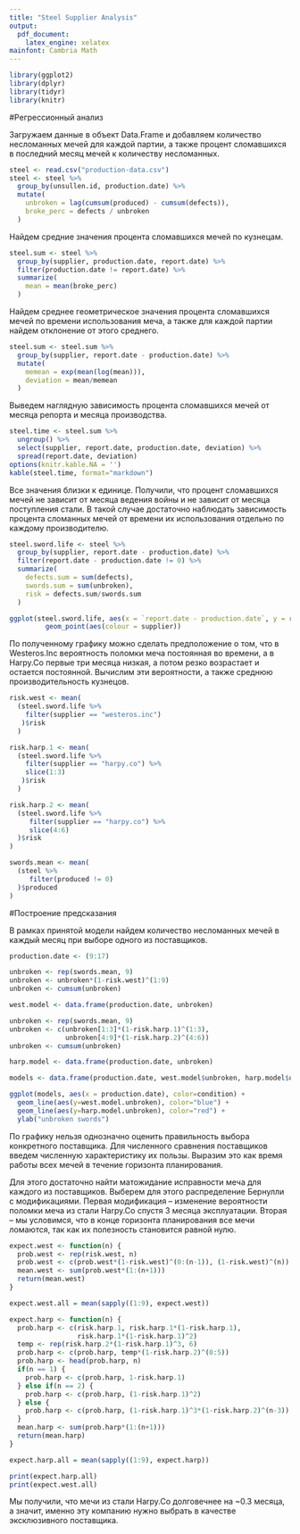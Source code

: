 ---
title: "Steel Supplier Analysis"
output:
  pdf_document:
    latex_engine: xelatex
mainfont: Cambria Math
---

```{r setup, include=FALSE}
library(ggplot2)
library(dplyr)
library(tidyr)
library(knitr)
```

#Регрессионный анализ

Загружаем данные в объект Data.Frame и добавляем количество несломанных мечей для каждой партии, а также процент сломавшихся в последний месяц мечей к количеству несломанных. 

```{r read}
steel <- read.csv("production-data.csv")
steel <- steel %>% 
  group_by(unsullen.id, production.date) %>%
  mutate(
    unbroken = lag(cumsum(produced) - cumsum(defects)),
    broke_perc = defects / unbroken
  )
```

Найдем средние значения процента сломавшихся мечей по кузнецам.

```{r unsullen}
steel.sum <- steel %>% 
  group_by(supplier, production.date, report.date) %>%
  filter(production.date != report.date) %>%
  summarize(
    mean = mean(broke_perc)
  )
```

Найдем среднее геометрическое значения процента сломавшихся мечей по времени использования меча, а также для каждой партии найдем отклонение от этого среднего.

```{r meanpercent}
steel.sum <- steel.sum %>% 
  group_by(supplier, report.date - production.date) %>%
  mutate(
    memean = exp(mean(log(mean))),
    deviation = mean/memean
  )
```

Выведем наглядную зависимость процента сломавшихся мечей от месяца репорта и месяца производства.

```{r visualmatrix}
steel.time <- steel.sum %>%
  ungroup() %>%
  select(supplier, report.date, production.date, deviation) %>%
  spread(report.date, deviation)
options(knitr.kable.NA = '')
kable(steel.time, format="markdown")

```

Все значения близки к единице. Получили, что процент сломавшихся мечей не зависит от месяца ведения войны и не зависит от месяца поступления стали. В такой случае достаточно наблюдать зависимость процента сломанных мечей от времени их использования отдельно по каждому производителю.

```{r}
steel.sword.life <- steel %>%
  group_by(supplier, report.date - production.date) %>%
  filter(report.date - production.date != 0) %>%
  summarize(
    defects.sum = sum(defects),
    swords.sum = sum(unbroken),
    risk = defects.sum/swords.sum
  )

ggplot(steel.sword.life, aes(x = `report.date - production.date`, y = risk)) +
         geom_point(aes(colour = supplier))
```

По полученному графику можно сделать предположение о том, что в Westeros.Inc вероятность поломки меча постоянная во времени, а в Harpy.Co первые три месяца низкая, а потом резко возрастает и остается постоянной. Вычислим эти вероятности, а также среднюю производительность кузнецов.

```{r probabilities}
risk.west <- mean(
  (steel.sword.life %>%
    filter(supplier == "westeros.inc")
   )$risk
  )

risk.harp.1 <- mean(
  (steel.sword.life %>%
    filter(supplier == "harpy.co") %>%
    slice(1:3)
   )$risk
  )

risk.harp.2 <- mean(
  (steel.sword.life %>%
     filter(supplier == "harpy.co") %>%
     slice(4:6)
  )$risk
)

swords.mean <- mean(
  (steel %>%
     filter(produced != 0)
  )$produced
)
```

#Построение предсказания

В рамках принятой модели найдем количество несломанных мечей в каждый месяц при выборе одного из поставщиков.

```{r swordpredict}
production.date <- (9:17)

unbroken <- rep(swords.mean, 9)
unbroken <- unbroken*(1-risk.west)^(1:9)
unbroken <- cumsum(unbroken)

west.model <- data.frame(production.date, unbroken)

unbroken <- rep(swords.mean, 9)
unbroken <- c(unbroken[1:3]*(1-risk.harp.1)^(1:3),
              unbroken[4:9]*(1-risk.harp.2)^(4:6))
unbroken <- cumsum(unbroken)

harp.model <- data.frame(production.date, unbroken)

models <- data.frame(production.date, west.model$unbroken, harp.model$unbroken)

ggplot(models, aes(x = production.date), color=condition) +
  geom_line(aes(y=west.model.unbroken), color="blue") +
  geom_line(aes(y=harp.model.unbroken), color="red") +
  ylab("unbroken swords")
```

По графику нельзя однозначно оценить правильность выбора конкретного поставщика. Для численного сравнения поставщиков введем численную характеристику их пользы. Выразим это как время работы всех мечей в течение горизонта планирования.

Для этого достаточно найти матожидание исправности меча для каждого из поставщиков. Выберем для этого распределение Бернулли с модификациями. Первая модификация -- изменение вероятности поломки меча из стали Harpy.Co спустя 3 месяца эксплуатации. Вторая -- мы условимся, что в конце горизонта планирования все мечи ломаются, так как их полезность становится равной нулю.

```{r expectedswords}
expect.west <- function(n) {
  prob.west <- rep(risk.west, n)
  prob.west <- c(prob.west*(1-risk.west)^(0:(n-1)), (1-risk.west)^(n))
  mean.west <- sum(prob.west*(1:(n+1)))
  return(mean.west)
}

expect.west.all = mean(sapply((1:9), expect.west))

expect.harp <- function(n) {
  prob.harp <- c(risk.harp.1, risk.harp.1*(1-risk.harp.1),
                 risk.harp.1*(1-risk.harp.1)^2)
  temp <- rep(risk.harp.2*(1-risk.harp.1)^3, 6)
  prob.harp <- c(prob.harp, temp*(1-risk.harp.2)^(0:5))
  prob.harp <- head(prob.harp, n)
  if(n == 1) {
    prob.harp <- c(prob.harp, 1-risk.harp.1)
  } else if(n == 2) {
    prob.harp <- c(prob.harp, (1-risk.harp.1)^2)
  } else {
    prob.harp <- c(prob.harp, (1-risk.harp.1)^3*(1-risk.harp.2)^(n-3))
  }
  mean.harp <- sum(prob.harp*(1:(n+1)))
  return(mean.harp)
}

expect.harp.all = mean(sapply((1:9), expect.harp))

print(expect.harp.all)
print(expect.west.all)
```

Мы получили, что мечи из стали Harpy.Co долговечнее на ~0.3 месяца, а значит, именно эту компанию нужно выбрать в качестве эксклюзивного поставщика.

